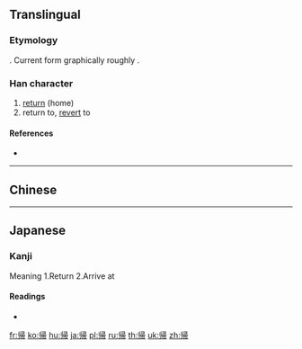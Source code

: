 {{also|歸|归}}
==Translingual==
{{Han simplified forms|歸|帰|归}}

===Etymology===
{{Han simp|歸}}. Current form graphically roughly {{Han compound|刂|帚}}.

===Han character===
{{Han char|rn=50|rad=巾|as=07|sn=10|four=|canj=LLSMB,IHSMB}}

# [[return]] (home)
# return to, [[revert]] to

====References====
* {{Han ref|kx=0332.121|dkj=08930|dj=0638.110|hdz=10739.160|uh=5E30|ud=24112}}

----

==Chinese==
{{zh-see|歸|v}}

----

==Japanese==

===Kanji===
{{ja-kanji|grade=2|rs=巾07|style=s|kyu=歸}}

Meaning
1.Return
2.Arrive at

====Readings====
* {{ja-readings
|goon=[[き]] (ki)
|kanon=[[き]] (ki)
|kun=[[かえる]] (kaeru), [[とつぐ]] (totsugu), [[おくる]] (okuru)}}

[[fr:帰]]
[[ko:帰]]
[[hu:帰]]
[[ja:帰]]
[[pl:帰]]
[[ru:帰]]
[[th:帰]]
[[uk:帰]]
[[zh:帰]]